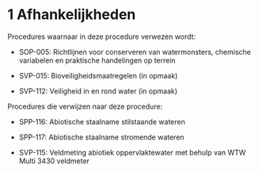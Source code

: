 # 1 Afhankelijkheden

Procedures waarnaar in deze procedure verwezen wordt:

-   SOP-005: Richtlijnen voor conserveren van watermonsters, chemische variabelen en praktische handelingen op terrein

-   SVP-015: Bioveiligheidsmaatregelen (in opmaak)

-   SVP-112: Veiligheid in en rond water (in opmaak)

Procedures die verwijzen naar deze procedure:

-   SPP-116: Abiotische staalname stilstaande wateren

-   SPP-117: Abiotische staalname stromende wateren

-   SVP-115: Veldmeting abiotiek oppervlaktewater met behulp van WTW Multi 3430 veldmeter
